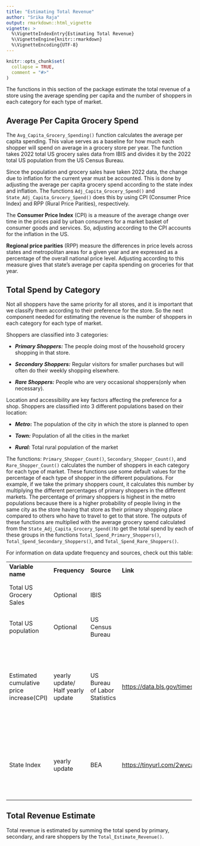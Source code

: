 ```yaml
---
title: "Estimating Total Revenue"
author: "Srika Raja"
output: rmarkdown::html_vignette
vignette: >
  %\VignetteIndexEntry{Estimating Total Revenue}
  %\VignetteEngine{knitr::rmarkdown}
  %\VignetteEncoding{UTF-8}
---
```


```r
knitr::opts_chunk$set(
  collapse = TRUE,
  comment = "#>"
)
```

The functions in this section of the package estimate the total revenue of a store using the average spending per capita and the number of shoppers in each category for each type of market.

## Average Per Capita Grocery Spend

The `Avg_Capita_Grocery_Spending()` function calculates the average per capita spending. This value serves as a baseline for how much each shopper will spend on average in a grocery store per year. The function takes 2022 total US grocery sales data from IBIS and divides it by the 2022 total US population from the US Census Bureau.

Since the population and grocery sales have taken 2022 data, the change due to inflation for the current year must be accounted. This is done by adjusting the average per capita grocery spend according to the state index and inflation. The functions `Adj_Capita_Grocery_Spend()` and `State_Adj_Capita_Grocery_Spend()` does this by using CPI (Consumer Price Index) and RPP (Rural Price Parities), respectively.

The **Consumer Price Index** (CPI) is a measure of the average change over time in the prices paid by urban consumers for a market basket of consumer goods and services. So, adjusting according to the CPI accounts for the inflation in the US.

**Regional price parities** (RPP) measure the differences in price levels across states and metropolitan areas for a given year and are expressed as a percentage of the overall national price level. Adjusting according to this measure gives that state's average per capita spending on groceries for that year.

## Total Spend by Category

Not all shoppers have the same priority for all stores, and it is important that we classify them according to their preference for the store. So the next component needed for estimating the revenue is the number of shoppers in each category for each type of market.

Shoppers are classified into 3 categories:

-   ***Primary Shoppers:*** The people doing most of the household grocery shopping in that store.

-   ***Secondary Shoppers:*** Regular visitors for smaller purchases but will often do their weekly shopping elsewhere.

-   ***Rare Shoppers:*** People who are very occasional shoppers(only when necessary).

Location and accessibility are key factors affecting the preference for a shop. Shoppers are classified into 3 different populations based on their location:

-   ***Metro*****:** The population of the city in which the store is planned to open

-   ***Town:*** Population of all the cities in the market

-   ***Rural:*** Total rural population of the market

The functions: `Primary_Shopper_Count()`, `Secondary_Shopper_Count()`, and `Rare_Shopper_Count()` calculates the number of shoppers in each category for each type of market. These functions use some default values for the percentage of each type of shopper in the different populations. For example, if we take the primary shoppers count, it calculates this number by multiplying the different percentages of primary shoppers in the different markets. The percentage of primary shoppers is highest in the metro populations because there is a higher probability of people living in the same city as the store having that store as their primary shopping place compared to others who have to travel to get to that store. The outputs of these functions are multiplied with the average grocery spend calculated from the `State_Adj_Capita_Grocery_Spend()`to get the total spend by each of these groups in the functions `Total_Spend_Primary_Shoppers()`, `Total_Spend_Secondary_Shoppers()`, and `Total_Spend_Rare_Shoppers()`.

For information on data update frequency and sources, check out this table:

+------------------------------------------+-----------------------------------+-------------------------------+-----------------------------------------------+-----------------------------------------------------------------+
| **Variable name**                        | **Frequency**                     | **Source**                    | **Link**                                      | **Notes**                                                       |
+------------------------------------------+-----------------------------------+-------------------------------+-----------------------------------------------+-----------------------------------------------------------------+
| Total US Grocery Sales                   | Optional                          | IBIS                          |                                               | Default base year is taken as 2022                              |
+------------------------------------------+-----------------------------------+-------------------------------+-----------------------------------------------+-----------------------------------------------------------------+
| Total US population                      | Optional                          | US Census Bureau              |                                               | Default base year is taken as 2022                              |
+------------------------------------------+-----------------------------------+-------------------------------+-----------------------------------------------+-----------------------------------------------------------------+
| Estimated cumulative price increase(CPI) | yearly update/ Half yearly update | US Bureau of Labor Statistics | <https://data.bls.gov/timeseries/CUUR0000SA0> | CPI in the current year - CPI in the base year                  |
|                                          |                                   |                               |                                               |                                                                 |
|                                          |                                   |                               |                                               | For now, defaulting as 7 for 2023                               |
+------------------------------------------+-----------------------------------+-------------------------------+-----------------------------------------------+-----------------------------------------------------------------+
| State Index                              | yearly update                     | BEA                           | <https://tinyurl.com/2wvca7vy>                | Should be inputted by the user according to the store location. |
+------------------------------------------+-----------------------------------+-------------------------------+-----------------------------------------------+-----------------------------------------------------------------+

## Total Revenue Estimate

Total revenue is estimated by summing the total spend by primary, secondary, and rare shoppers by the `Total_Estimate_Revenue()`.
